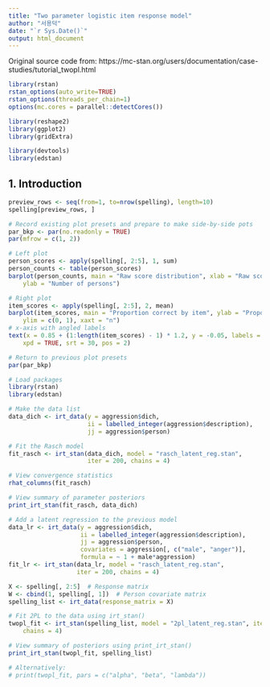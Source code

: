 ```yaml
---
title: "Two parameter logistic item response model"
author: "서용덕"
date: "`r Sys.Date()`"
output: html_document
---
```


Original source code from:
https://mc-stan.org/users/documentation/case-studies/tutorial_twopl.html


```r
library(rstan)
rstan_options(auto_write=TRUE)
rstan_options(threads_per_chain=1)
options(mc.cores = parallel::detectCores())

library(reshape2)
library(ggplot2)
library(gridExtra)

library(devtools)
library(edstan)
```

## 1. Introduction

```r
preview_rows <- seq(from=1, to=nrow(spelling), length=10)
spelling[preview_rows, ]
```

```r
# Record existing plot presets and prepare to make side-by-side pots
par_bkp <- par(no.readonly = TRUE)
par(mfrow = c(1, 2))

# Left plot
person_scores <- apply(spelling[, 2:5], 1, sum)
person_counts <- table(person_scores)
barplot(person_counts, main = "Raw score distribution", xlab = "Raw score", 
    ylab = "Number of persons")

# Right plot
item_scores <- apply(spelling[, 2:5], 2, mean)
barplot(item_scores, main = "Proportion correct by item", ylab = "Proportion correct", 
    ylim = c(0, 1), xaxt = "n")
# x-axis with angled labels
text(x = 0.85 + (1:length(item_scores) - 1) * 1.2, y = -0.05, labels = names(item_scores), 
    xpd = TRUE, srt = 30, pos = 2)

# Return to previous plot presets
par(par_bkp)
```

```r
# Load packages
library(rstan)
library(edstan)

# Make the data list
data_dich <- irt_data(y = aggression$dich, 
                      ii = labelled_integer(aggression$description), 
                      jj = aggression$person)

# Fit the Rasch model
fit_rasch <- irt_stan(data_dich, model = "rasch_latent_reg.stan",
                      iter = 200, chains = 4)

# View convergence statistics
rhat_columns(fit_rasch)

# View summary of parameter posteriors					  
print_irt_stan(fit_rasch, data_dich)

# Add a latent regression to the previous model
data_lr <- irt_data(y = aggression$dich, 
                    ii = labelled_integer(aggression$description), 
                    jj = aggression$person,
                    covariates = aggression[, c("male", "anger")],
                    formula = ~ 1 + male*aggression)
fit_lr <- irt_stan(data_lr, model = "rasch_latent_reg.stan",
                   iter = 200, chains = 4)
```


```r
X <- spelling[, 2:5]  # Response matrix
W <- cbind(1, spelling[, 1])  # Person covariate matrix
spelling_list <- irt_data(response_matrix = X)

# Fit 2PL to the data using irt_stan()
twopl_fit <- irt_stan(spelling_list, model = "2pl_latent_reg.stan", iter = 200, 
    chains = 4)

# View summary of posteriors using print_irt_stan()
print_irt_stan(twopl_fit, spelling_list)

# Alternatively:
# print(twopl_fit, pars = c("alpha", "beta", "lambda"))
```
